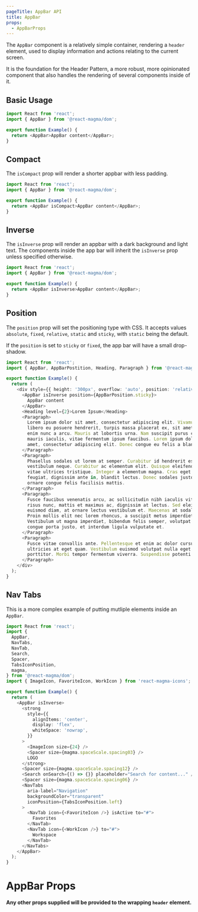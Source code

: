 ```yaml
---
pageTitle: AppBar API
title: AppBar
props:
  - AppBarProps
---
```


The `AppBar` component is a relatively simple container, rendering a `header` element, used to display information and actions relating to the current screen.

It is the foundation for the <Link to="/patterns/header">Header Pattern</Link>, a more robust, more opinionated component that also handles the rendering of several components inside of it.

## Basic Usage

```typescript
import React from 'react';
import { AppBar } from '@react-magma/dom';

export function Example() {
  return <AppBar>AppBar content</AppBar>;
}
```

## Compact

The `isCompact` prop will render a shorter appbar with less padding.

```typescript
import React from 'react';
import { AppBar } from '@react-magma/dom';

export function Example() {
  return <AppBar isCompact>AppBar content</AppBar>;
}
```

## Inverse

The `isInverse` prop will render an appbar with a dark background and light text. The components inside the app bar will inherit the `isInverse` prop unless specified otherwise.

```typescript
import React from 'react';
import { AppBar } from '@react-magma/dom';

export function Example() {
  return <AppBar isInverse>AppBar content</AppBar>;
}
```

## Position

The `position` prop will set the positioning type with CSS. It accepts values `absolute`, `fixed`, `relative`, `static` and `sticky`, with `static` being the default.

If the `position` is set to `sticky` or `fixed`, the app bar will have a small drop-shadow.

```typescript
import React from 'react';
import { AppBar, AppBarPostition, Heading, Paragraph } from '@react-magma/dom';

export function Example() {
  return (
    <div style={{ height: '300px', overflow: 'auto', position: 'relative' }}>
      <AppBar isInverse position={AppBarPosition.sticky}>
        AppBar content
      </AppBar>
      <Heading level={2}>Lorem Ipsum</Heading>
      <Paragraph>
        Lorem ipsum dolor sit amet, consectetur adipiscing elit. Vivamus mattis,
        libero eu posuere hendrerit, turpis massa placerat ex, sit amet luctus
        enim nunc a arcu. Mauris at lobortis urna. Nam suscipit purus convallis
        mauris iaculis, vitae fermentum ipsum faucibus. Lorem ipsum dolor sit
        amet, consectetur adipiscing elit. Donec congue eu felis a blandit.
      </Paragraph>
      <Paragraph>
        Phasellus sodales ut lorem at semper. Curabitur id hendrerit est, ac
        vestibulum neque. Curabitur ac elementum elit. Quisque eleifend tortor
        vitae ultrices tristique. Integer a elementum magna. Cras eget erat
        feugiat, dignissim ante in, blandit lectus. Donec sodales justo ligula,
        ornare congue felis facilisis mattis.
      </Paragraph>
      <Paragraph>
        Fusce faucibus venenatis arcu, ac sollicitudin nibh iaculis vitae. Nam
        risus nunc, mattis et maximus ac, dignissim at lectus. Sed eleifend
        euismod diam, at ornare lectus vestibulum et. Maecenas at sodales magna.
        Proin mollis elit nec lorem rhoncus, a suscipit metus imperdiet.
        Vestibulum ut magna imperdiet, bibendum felis semper, volutpat est. Duis
        congue porta justo, et interdum ligula vulputate et.
      </Paragraph>
      <Paragraph>
        Fusce vitae convallis ante. Pellentesque et enim ac dolor cursus
        ultricies at eget quam. Vestibulum euismod volutpat nulla eget
        porttitor. Morbi tempor fermentum viverra. Suspendisse potenti.
      </Paragraph>
    </div>
  );
}
```

## Nav Tabs

This is a more complex example of putting mutliple elements inside an `AppBar`.

```typescript
import React from 'react';
import {
  AppBar,
  NavTabs,
  NavTab,
  Search,
  Spacer,
  TabsIconPosition,
  magma,
} from '@react-magma/dom';
import { ImageIcon, FavoriteIcon, WorkIcon } from 'react-magma-icons';

export function Example() {
  return (
    <AppBar isInverse>
      <strong
        style={{
          alignItems: 'center',
          display: 'flex',
          whiteSpace: 'nowrap',
        }}
      >
        <ImageIcon size={24} />
        <Spacer size={magma.spaceScale.spacing03} />
        LOGO
      </strong>
      <Spacer size={magma.spaceScale.spacing12} />
      <Search onSearch={() => {}} placeholder="Search for content..." />
      <Spacer size={magma.spaceScale.spacing06} />
      <NavTabs
        aria-label="Navigation"
        backgroundColor="transparent"
        iconPosition={TabsIconPosition.left}
      >
        <NavTab icon={<FavoriteIcon />} isActive to="#">
          Favorites
        </NavTab>
        <NavTab icon={<WorkIcon />} to="#">
          Workspace
        </NavTab>
      </NavTabs>
    </AppBar>
  );
}
```

# AppBar Props

**Any other props supplied will be provided to the wrapping `header` element.**

<AppBarProps />
